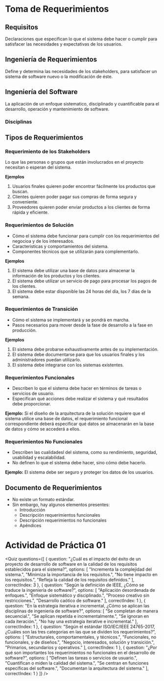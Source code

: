 # Toma de Requerimientos

## Requisitos
Declaraciones que especifican lo que el sistema debe hacer o cumplir para satisfacer las necesidades y expectativas de los usuarios.

<SmartFigure
	id="tipo-requisitos"
	src="/inacap/ti3v25/images/fig01.png"
	alt="Tipo de Requisitos"
	caption="Tipo de Requisitos"
	size="large"
/>

## Ingeniería de Requerimientos
Define y determina las necesidades de los stakeholders, para satisfacer un sistema de software nuevo o la modificación de éste.

## Ingeniería del Software
La aplicación de un enfoque sistematico, disciplinado y cuantificable para el desarrollo, operación y mantenimiento de software.

### Disciplinas

<SmartFigure
	id="tipo-disciplinas"
	src="/inacap/ti3v25/images/fig02.png"
	alt="Tipo de Disciplinas"
	caption="Tipo de Disciplinas"
	size="large"
/>

## Tipos de Requerimientos

### Requerimiento de los Stakeholders
Lo que las personas o grupos que están involucrados en el proyecto necesitan o esperan del sistema.

**Ejemplos**

1. Usuarios finales quieren poder encontrar fácilmente los productos que buscan.
2. Clientes quieren poder pagar sus compras de forma segura y conveniente.
3. Proveedores quieren poder enviar productos a los clientes de forma rápida y eficiente.

### Requerimientos de Solución
- Cómo el sistema debe funcionar para cumplir con los requerimientos del negocioa y de los interesados.
- Caracteristicas y comportamientos del sistema.
- Componentes técnicos que se utilizarán para complementarlo.

**Ejemplos**

1. El sistema debe utilizar una base de datos para almacenar la información de los productos y los clientes.
2. El sistema debe utilizar un servicio de pago para procesar los pagos de los clientes.
3. El sistema debe estar disponible las 24 horas del día, los 7 días de la semana.

### Requerimientos de Transición
- Cómo el sistema se implementará y se pondrá en marcha.
- Pasos necesarios para mover desde la fase de desarrollo a la fase en producción.

**Ejemplos**

1. El sistema debe probarse exhaustivamente antes de su implementación.
2. El sistema debe documentarse para que los usuarios finales y los administradores puedan utilizarlo.
3. El sistema debe integrarse con los sistemas existentes.


### Requerimientos Funcionales
- Describen lo que el sistema debe hacer en términos de tareas o servicios de usuario.
- Especifican qué acciones debe realizar el sistema y qué resultados debe proporcionar.

**Ejemplo:** Si el diseño de la arquitectura de la solución requiere que el sistema utilice una base de datos, el requerimiento funcional correspondiente deberá especificar qué datos se almacenarán en la base de datos y cómo se accederá a ellos.

### Requerimientos No Funcionales
- Describen las cualidadesl del sistema, como su rendimiento, seguridad, usabilidad y escalabilidad.
- No definen lo que el sistema debe hacer, sino cómo debe hacerlo.

**Ejemplo:** El sistema debe ser seguro y proteger los datos de los usuarios.

## Documento de Requerimientos
- No existe un formato estándar.
- Sin embargo, hay algunos elementos presentes:
	- Introducción
	- Descripción requerimientos funcionales
	- Descripción requerimientos no funcionales
	- Apéndices

# Actividad de Práctica 01

<Quiz questions={[
  {
    question: "¿Cuál es el impacto del éxito de un proyecto de desarrollo de software en la calidad de los requisitos establecidos para el sistema?",
    options: [
      "Incrementa la complejidad del sistema.",
      "Minimiza la importancia de los requisitos.",
      "No tiene impacto en los requisitos.",
      "Refleja la calidad de los requisitos definidos."
    ],
    correctIndex: 3
  },
  {
    question: "Según la definición de IEEE, ¿Cómo se traduce la ingeniería de software?",
    options: [
      "Aplicación desordenada de enfoques.",
      "Enfoque sistemático y disciplinado.",
      "Proceso creativo sin restricciones.",
      "Desarrollo caótico de software."
    ],
    correctIndex: 1
  },
  {
    question: "En la estrategia iterativa e incremental, ¿Cómo se aplican las disciplinas de ingeniería de software?",
    options: [
      "Se completan de manera secuencial.",
      "Se aplican repetida e incrementalmente.",
      "Se ignoran en cada iteración.",
      "No hay una estrategia iterative e incremental."
    ],
    correctIndex: 1
  },
  {
    question: "Según el estándar ISO/IEC/IEEE 24765-2017, ¿Cuáles son las tres categorías en las que se dividen los requerimientos?",
    options: [
      "Estructurales, comportamentales, y técnicos.",
      "Funcionales, no funcionales, y de diseños.",
      "Negocio, interesados, solución y transición.",
      "Primarios, secundarios y operativos."
    ],
    correctIndex: 1
  },
  {
    question: "¿Por qué son importantes los requerimientos no funcionales en el desarrollo de software?",
    options: [
      "Definen las tareas o servicios de usuario.",
      "Cuantifican o miden la calidad del sistema.",
      "Se centran en funciones específicas del software.",
      "Documentan la arquitectura del sistema."
    ],
    correctIndex: 1
  }
]} />